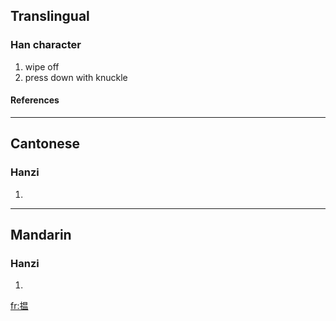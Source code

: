 {{see|搵}}

==Translingual==
===Han character===
{{Han char|rn=64|rad=手|as=09|sn=12|four=|canj=手日月廿 (QABT)}}
# wipe off
# press down with knuckle
====References====
{{Han ref|kx=0445.341|hdz=31916.030|uh=63FE|ud=25598}}
----
==Cantonese==
===Hanzi===
{{yue-hanzi|jyut=wan<sup>2</sup>|y=wan<sup>2</sup>}}
# {{defn|Cantonese}}
----
==Mandarin==
===Hanzi===
{{cmn-hanzi|tra=搵|pin=[[wèn]] ([[wen4]])|wg=wen<sup>4</sup>}}
# {{defn|Mandarin}}

[[fr:揾]]